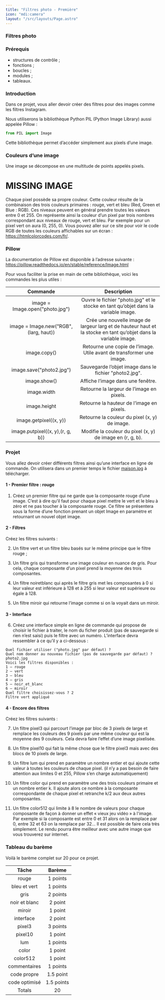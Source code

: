 ```yaml
---
title: "Filtres photo - Première"
icon: "mdi:camera"
layout: "/src/layouts/Page.astro"
---
```


### Filtres photo

### Prérequis
- structures de contrôle ;
- fonctions ;
- boucles ;
- modules ;
- tableaux.

### Introduction

Dans ce projet, vous aller devoir créer des filtres pour des images comme les filtres Instagram.

Nous utiliserons la bibliothèque Python PIL (Python Image Library) aussi appelée Pillow :

```py
from PIL import Image
```

Cette bibliothèque permet d’accéder simplement aux pixels d’une image.

### Couleurs d’une image
Une image se décompose en une multitude de points appelés pixels.

# MISSING IMAGE

Chaque pixel possède sa propre couleur. Cette couleur résulte de la combinaison des trois couleurs primaires : rouge, vert et bleu (Red, Green et Blue : RGB). Ces niveaux peuvent en général prendre toutes les valeurs entre 0 et 255. On représente ainsi la couleur d’un pixel par trois nombres correspondant aux niveaux de rouge, vert et bleu. Par exemple pour un pixel vert on aura (0, 255, 0). Vous pouvez aller sur ce site pour voir le code RGB de toutes les couleurs affichables sur un écran : https://htmlcolorcodes.com/fr/.

### Pillow
La documentation de Pillow est disponible à l’adresse suivante : https://pillow.readthedocs.io/en/stable/reference/Image.html

Pour vous faciliter la prise en main de cette bibliothèque, voici les commandes les plus utiles :

| Commande | Description |
| :-: | :-: |
| image = Image.open("photo.jpg") | Ouvre le fichier "photo.jpg" et le stocke en tant qu’objet dans la variable image. |
| image = Image.new("RGB", (larg, haut)) | Crée une nouvelle image de largeur larg et de hauteur haut et la stocke en tant qu’objet dans la variable image. |
| image.copy() | Retourne une copie de l’image. Utile avant de transformer une image. |
| image.save("photo2.jpg") | Sauvegarde l’objet image dans le fichier "photo2.jpg". |
| image.show() | Affiche l’image dans une fenêtre. |
| image.width | Retourne la largeur de l’image en pixels. |
| image.height | Retourne la hauteur de l’image en pixels. |
| image.getpixel((x, y)) | Retourne la couleur du pixel (x, y) de image. |
| image.putpixel((x, y),(r, g, b)) | Modifie la couleur du pixel (x, y) de image en (r, g, b). |

### Projet
Vous allez devoir créer différents filtres ainsi qu’une interface en ligne de commande. On utilisera dans un premier temps le fichier [maison.jpg](maison.jpg) à télécharger.

#### 1 - Premier filtre : rouge
1) Créez un premier filtre qui ne garde que la composante rouge d’une image. C’est à dire qu’il faut pour chaque pixel mettre le vert et le bleu à zéro et ne pas toucher à la composante rouge. Ce filtre se présentera sous la forme d’une fonction prenant un objet Image en paramètre et retournant un nouvel objet image.

#### 2 - Filtres
Créez les filtres suivants :

2) Un filtre vert et un filtre bleu basés sur le même principe que le filtre rouge ;

3) Un filtre gris qui transforme une image couleur en nuance de gris. Pour cela, chaque composante d’un pixel prend la moyenne des trois composantes.

4) Un filtre noiretblanc qui après le filtre gris met les composantes à 0 si leur valeur est inférieure à 128 et à 255 si leur valeur est supérieure ou égale à 128.

5) Un filtre miroir qui retourne l’image comme si on la voyait dans un miroir.

#### 3 - Interface
6) Créez une interface simple en ligne de commande qui propose de choisir le fichier à traiter, le nom du ficher produit (pas de sauvegarde si rien n’est saisi) puis le filtre avec un numéro. L’interface devra ressembler à ce qu’il y a ci-dessous :

```
Quel fichier utiliser ("photo.jpg" par défaut) ?
Quel nom donner au nouveau fichier (pas de sauvegarde par défaut) ? photo2.jpg
Voici les filtres disponibles :
1 – rouge
2 – vert
3 – bleu
4 – gris
5 – noir_et_blanc
6 – miroir
Quel filtre choisissez-vous ? 2
Filtre vert appliqué
```

#### 4 - Encore des filtres
Créez les filtres suivants :

7) Un filtre pixel3 qui parcourt l’image par bloc de 3 pixels de large et remplace les couleurs des 9 pixels par une même couleur qui est la moyenne des 9 couleurs. Cela devra faire l’effet d’une image pixelisée.

8) Un filtre pixel10 qui fait la même chose que le filtre pixel3 mais avec des blocs de 10 pixels de large.

9) Un filtre lum qui prend en paramètre un nombre entier et qui ajoute cette valeur à toutes les couleurs de chaque pixel. (il n’y a pas besoin de faire attention aux limites 0 et 255, Pillow s’en charge automatiquement)

10) Un filtre color qui prend en paramètre une des trois couleurs primaire et un nombre entier k. Il ajoute alors ce nombre à la composante correspondante de chaque pixel et retranche k/2 aux deux autres composantes.

11) Un filtre color512 qui limite à 8 le nombre de valeurs pour chaque composante de façon à donner un effet « vieux jeu vidéo » à l'image. Par exemple si la composante est entre 0 et 31 alors on la remplace par 0, entre 32 et 63 on la remplace par 32… Il est possible de faire cela très simplement. Le rendu pourra être meilleur avec une autre image que vous trouverez sur internet.

### Tableau du barème
Voilà le barème complet sur 20 pour ce projet.

| Tâche | Barème |
| :-: | :-: |
| rouge | 1 points |
| bleu et vert | 1 points |
| gris | 2 points |
| noir et blanc | 2 point |
| miroir | 1 point |
| interface | 2 point |
| pixel3 | 3 points |
| pixel10 | 1 point |
| lum | 1 points |
| color | 1 point |
| color512 | 1 point |
| commentaires | 1 points |
| code propre | 1.5 point |
| code optimisé | 1.5 points |
| Totals | 20 |
